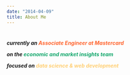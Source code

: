 ```yaml
---
date: "2014-04-09"
title: About Me
---
```


<div>


<div class = "row" style ="height: 500px;">
<div class="column-left-half">
<h1><span class="fa fa-briefcase about-icon"></span></h1>

<h5>
currently an <font color='#FF652F'><b>Associate Engineer at Mastercard</b></font><br>

on the <font color='#14a76c'><b>economic and market insights team </b></font><br>

focused on <font color='#FFCF75'><b>data science & web development</b></font>
</h5>

<!-- end column left -->
</div>

<div class="column-right-half">
<h1><span class="fas fa-chart-line about-icon"></span></h1>


<!-- end column right -->
</div>
</div>



<!-- end -->
</div>
